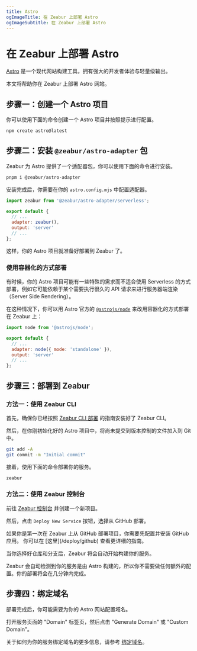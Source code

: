 ```yaml
---
title: Astro
ogImageTitle: 在 Zeabur 上部署 Astro
ogImageSubtitle: 在 Zeabur 上部署 Astro
---
```




# 在 Zeabur 上部署 Astro

[Astro](https://astro.build/) 是一个现代网站构建工具，拥有强大的开发者体验与轻量级输出。

本文将帮助你在 Zeabur 上部署 Astro 网站。

## 步骤一：创建一个 Astro 项目

你可以使用下面的命令创建一个 Astro 项目并按照提示进行配置。

```bash
npm create astro@latest
```

## 步骤二：安装 `@zeabur/astro-adapter` 包

Zeabur 为 Astro 提供了一个适配器包，你可以使用下面的命令进行安装。

```bash
pnpm i @zeabur/astro-adapter
```

安装完成后，你需要在你的 `astro.config.mjs` 中配置适配器。

```javascript
import zeabur from '@zeabur/astro-adapter/serverless';

export default {
  // ...
  adapter: zeabur(),
  output: 'server'
  // ...
};
```

这样，你的 Astro 项目就准备好部署到 Zeabur 了。

### 使用容器化的方式部署

有时候，你的 Astro 项目可能有一些特殊的需求而不适合使用 Serverless 的方式部署，例如它可能依赖于某个需要执行很久的 API 请求来进行服务器端渲染（Server Side Rendering）。

在这种情况下，你可以用 Astro 官方的 [`@astrojs/node`](https://docs.astro.build/en/guides/integrations-guide/node/) 来改用容器化的方式部署在 Zeabur 上：

```js
import node from '@astrojs/node';

export default {
  // ...
  adapter: node({ mode: 'standalone' }),
  output: 'server'
  // ...
};
```

## 步骤三：部署到 Zeabur

### 方法一：使用 Zeabur CLI

首先，确保你已经按照 [Zeabur CLI 部署](/deploy/deploy-in-cli) 的指南安装好了 Zeabur CLI。

然后，在你刚初始化好的 Astro 项目中，将尚未提交到版本控制的文件加入到 Git 中。

```bash
git add -A
git commit -m "Initial commit"
```

接着，使用下面的命令部署你的服务。

```bash
zeabur
```

### 方法二：使用 Zeabur 控制台

前往 [Zeabur 控制台](https://dash.zeabur.com) 并创建一个新项目。

然后，点击 `Deploy New Service` 按钮，选择从 GitHub 部署。

<Callout>
    如果你是第一次在 Zeabur 上从 GitHub 部署项目，你需要先配置并安装 GitHub 应用。
    你可以在 [这里](/deploy/github) 查看更详细的指南。
</Callout>

当你选择好仓库和分支后，Zeabur 将会自动开始构建你的服务。

Zeabur 会自动检测到你的服务是由 Astro 构建的，所以你不需要做任何额外的配置。你的部署将会在几分钟内完成。

## 步骤四：绑定域名

部署完成后，你可能需要为你的 Astro 网站配置域名。

打开服务页面的 "Domain" 标签页，然后点击 "Generate Domain" 或 "Custom Domain"。

关于如何为你的服务绑定域名的更多信息，请参考 [绑定域名](/deploy/domain-binding)。
